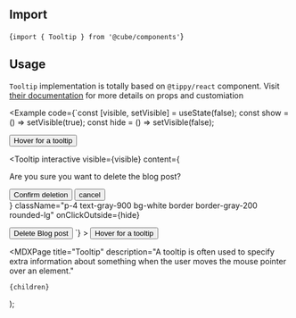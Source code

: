 


<Head>
  <title>Tooltip - Cube</title>
  <meta
    name="description"
    content="A tooltip is often used to specify extra information about something when the user moves the mouse pointer over an element."
  />
</Head>

## Import

<CodeSnippet>{`import { Tooltip } from '@cube/components'`}</CodeSnippet>

## Usage

`Tooltip` implementation is totally based on `@tippy/react` component. Visit [their documentation](https://github.com/atomiks/tippyjs-react) for more details on props and customiation

<Example
  code={`const [visible, setVisible] = useState(false);
const show = () => setVisible(true);
const hide = () => setVisible(false);

<Tooltip content="This is a tooltip">
  <Button>Hover for a tooltip</Button>
</Tooltip>

<Tooltip
  interactive
  visible={visible}
  content={
    <div className="block space-y-5">
      <p className="text-sm text-gray-700">
        Are you sure you want to delete the blog post?
      </p>
      <div className="flex space-x-3">
        <Button
          color="error"
          area="sm"
          variant="light"
          onClick={hide}
          className="w-full"
        >
          Confirm deletion
        </Button>
        <Button
          area="sm"
          color="error"
          variant="light"
          onClick={hide}
          className="hover:bg-gray-100 bg-gray-50 w-full text-gray-700"
        >
          cancel
        </Button>
      </div>
    </div>
  }
  className="p-4 text-gray-900 bg-white border border-gray-200 rounded-lg"
  onClickOutside={hide}
>
  <Button color="error" onClick={show}>
    Delete Blog post
  </Button>
</Tooltip>
`} ><Tooltip content="This is a tooltip">
  <Button>Hover for a tooltip</Button>
</Tooltip>

  <DeleteConfirmation />
</Example>

  <MDXPage
    title="Tooltip"
    description="A tooltip is often used to specify extra information about something when the user moves the mouse pointer over an element."
  >
    {children}
  </MDXPage>
);
